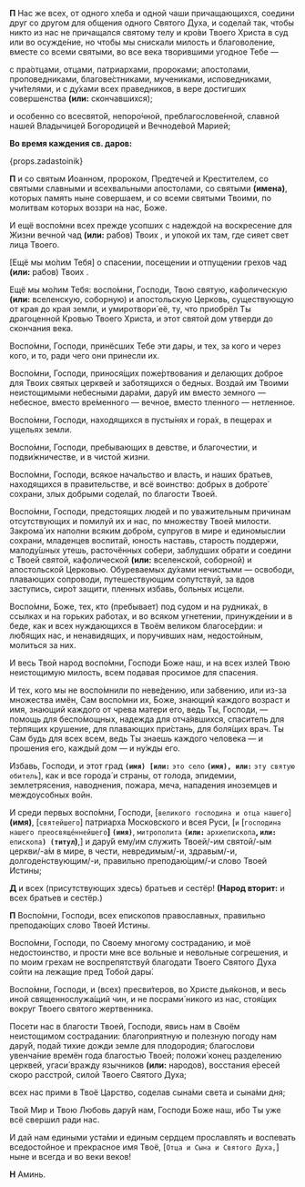 
**П** Нас же всех, от одного хлеба и одной чаши причащающихся, соедини друг со другом для общения одного Святого Духа, и соделай так, чтобы никто из нас не причащался святому телу и кро́ви Твоего Христа в суд или во осужде́ние, но чтобы мы снискали милость и благоволение, вместе со всеми святыми, во все века творившими угодное Тебе —

с пра́отцами, отцами, патриархами, пророками; апостолами, проповедниками, благове́стниками, мучениками, исповедниками, учи́телями, и с ду́хами всех праведников, в вере достигших совершенства **(или:** скончавшихся<R>)</R>;

и особенно со всесвято́й, непоро́чной, преблагослове́нной, славной нашей Владычицей Богородицей и Вечноде́вой Марией;

**Во время каждения св. даров:**

{props.zadastoinik}

**П** и со святым Иоанном, пророком, Предтечей и Крестителем, со святыми славными и всехвальными апостолами, со святыми **(имена)**, которых память ныне совершаем, и со всеми святыми Твоими, по молитвам которых воззри на нас, Боже.

И ещё воспо́мни всех прежде усопших с надеждой на воскресение для Жизни вечной чад **(или:** рабов<R>)</R> Твоих <NamesEditorInput type="Об упокоении" />, и упокой их там, где сияет свет лица Твоего.

<R>[</R>Ещё мы мо́лим Тебя<R>]</R> о спасении, посещении и отпущении грехов чад **(или:** рабов<R>)</R> Твоих <NamesEditorInput type="О здравии" />.

Ещё мы мо́лим Тебя: воспо́мни, Господи, Твою святую, кафолическую **(или:** вселенскую, соборную<R>)</R> и апостольскую Церковь, существующую от края до края земли, и умиротвори́ её, ту, что приобрёл Ты драгоценной Кровью Твоего Христа, и этот святой дом утверди до скончания века.

Воспо́мни, Господи, принёсших Тебе эти дары, и тех, за кого и через кого, и то, ради чего они принесли их.

Воспо́мни, Господи, принося́щих поже́ртвования и делающих доброе для Твоих святых церквей и заботящихся о бедных. Воздай им Твоими неистощимыми небесными дара́ми, дару́й им вместо земного — небесное, вместо вре́менного — вечное, вместо тленного — нетленное.

Воспо́мни, Господи, находящихся в пусты́нях и гора́х, в пещерах и ущельях земли.

Воспо́мни, Господи, пребывающих в девстве, и благочестии, и подви́жничестве, и в чистой жизни.

Воспо́мни, Господи, всякое начальство и власть, и наших братьев, находящихся в правительстве, и всё воинство: добрых в доброте́ сохрани, злых добрыми соделай, по благости Твоей.

Воспо́мни, Господи, предстоящих людей и по уважительным причинам отсутствующих и помилуй их и нас, по множеству Твоей милости. Закрома́ их наполни всяким добро́м, супругов в мире и единомыслии сохрани, младенцев воспитай, юность наставь, старость поддержи, малоду́шных утешь, расточённых собери, заблудших обрати и соедини с Твоей святой, кафолической **(или:** вселенской, соборной<R>)</R> и апостольской Церковью. Обуреваемых ду́хами нечистыми — освободи, плавающих сопроводи, путешествующим сопутствуй, за вдов заступись, сиро́т защити, пленных избавь, больных исцели.

Воспо́мни, Боже, тех, кто <R>(</R>пребывает<R>)</R> под судом и на рудника́х, в ссылках и на горьких работах, и во всяком угнетении, принужде́нии и в беде, как и всех нуждающихся в Твоём великом благосе́рдии: и лю́бящих нас, и ненавидящих, и поручивших нам, недостойным, молиться за них.

И весь Твой народ воспо́мни, Господи Боже наш, и на всех излей Твою неистощимую милость, всем подавая просимое для спасения.

И тех, кого мы не воспо́мнили по неве́дению, или забвению, или из-за множества имён, Сам воспо́мни их, Боже, знающий каждого возраст и имя, знающий каждого от чрева матери его, ведь Ты, Господи, — помощь для беспо́мощных, надежда для отча́явшихся, спаситель для те́рпящих крушение, для плавающих при́стань, для боля́щих врач. Ты Сам будь для всех всем, ведь Ты знаешь каждого человека — и прошения его, каждый дом — и ну́жды его.

Избавь, Господи, и этот град **`(имя) [или:`** `это село` **`(имя), или:`** `эту святую обитель`<R>]</R>, как и все города́ и страны, от голода, эпидемии, землетрясения, наводнения, пожара, меча, нападения иноземцев и междоусобных войн.

И среди первых воспо́мни, Господи, <R>[</R>`великого господина и отца нашего`<R>]</R> **(имя)**, <R>[</R>`святейшего`<R>]</R> патриарха Московского и всея Руси, <R>[</R>`и` <R>[</R>`господина нашего преосвяще́ннейшего`**] `(имя)`**, `митрополита` **`(или:`** `архиепископа`**, `или:`** `епископа`**`) (титул`)**,<R>]</R> и дару́й ему/им служить Твоей/-им святой/-ым церкви/-а́м в мире, в чести, невредимым/-и, здравым/-и, долгоде́нствующим/-и, правильно преподаю́щим/-и слово Твоей Истины;

**Д** и всех <R>(</R>присутствующих здесь<R>)</R> братьев и сестёр! **(Народ вторит:** и всех братьев и сестёр.<R>)</R>

**П** Воспо́мни, Господи, всех епископов православных, правильно преподаю́щих слово Твоей Истины.

Воспо́мни, Господи, по Своему многому состраданию, и моё недостоинство, и прости мне все вольные и невольные согрешения, и по моим грехам не воспрепятствуй благодати Твоего Святого Духа сойти на лежащие пред Тобой дары́.

Воспо́мни, Господи, и <R>(</R>всех<R>)</R> пресви́теров, во Христе дья́конов, и весь иной священнослужа́щий чин, и не посрами́ никого из нас, стоя́щих вокруг Твоего святого жертвенника.

Посети нас в благости Твоей, Господи, явись нам в Своём неистощимом сострадании: благоприятную и полезную погоду нам дару́й, подай тихие дожди земле для плодородия; благослови увенча́ние времён года благостью Твоей; положи́ конец разделению церквей, угаси́ вражду язычников **(или:** народов<R>)</R>, восстания е́ресей скоро расстрой, силой Твоего Святого Духа;

всех нас прими в Твоё Царство, соделав сына́ми света и сына́ми дня;

Твой Мир и Твою Любовь дару́й нам, Господи Боже наш, ибо Ты уже всё свершил ради нас.

И дай нам едиными уста́ми и единым сердцем прославлять и воспевать вседостойное и прекрасное имя Твоё, <R>[</R>`Отца и Сына и Святого Духа,`<R>]</R> ныне и всегда и во веки веков!

**Н** Аминь.
